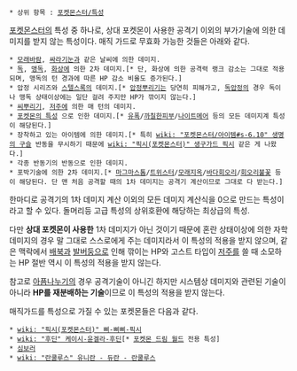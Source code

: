  * 상위 항목 : [[포켓몬스터/특성]]

[[포켓몬스터]]의 특성 중 하나로, 상대 포켓몬이 사용한 공격기 이외의 부가기술에 의한 데미지를 받지 않는 특성이다. 매직 가드로 무효화 가능한 것들은 아래와 같다.

 * [[모래바람]], [[싸라기눈]]과 같은 날씨에 의한 데미지.
 * [[독]], [[맹독]], [[화상]]에 의한 2차 데미지.[* 단, 화상에 의한 공격력 랭크 감소는 그대로 적용되며, 맹독의 턴 경과에 따른 HP 감소 비율도 증가된다.]
 * 압정 시리즈와 [[스텔스록]]의 데미지.[* [[압정뿌리기]]는 당연히 피해가고, [[독압정]]의 경우 독이나 맹독 상태이상에는 일단 걸려 주지만 HP가 깎이지 않는다.]
 * [[씨뿌리기]], [[저주]]에 의한 매 턴의 데미지.
 * [[포켓몬의 특성]] 으로 인한 데미지.[* [[유폭]]/[[까칠한피부]]/[[나이트메어]] 등의 모든 데미지계 특성이 해당된다.]
 * 장착하고 있는 아이템에 의한 데미지.[* 특히 [[wiki: "포켓몬스터/아이템#s-6.10" 생명의 구슬]] 반동을 무시하기 때문에 [[wiki: "픽시(포켓몬스터)" 생구가드 픽시]] 같은 게 나왔다.]
 * 각종 반동기의 반동으로 인한 데미지.
 * 포박기술에 의한 2차 데미지.[* [[마그마스톰]]/[[트위스터]]/[[모래지옥]]/[[바다회오리]]/[[회오리불꽃]] 등이 해당된다. 단 맨 처음 공격할 때의 1차 데미지는 공격기 계산이므로 그대로 다 받는다.]

한마디로 공격기의 1차 데미지 계산 이외의 모든 데미지 계산식을 0으로 만드는 특성이라고 할 수 있다. 돌머리등 고급 특성의 상위호환에 해당하는 최상급의 특성.

다만 '''상대 포켓몬이 사용한''' 1차 데미지가 아닌 것이기 때문에 혼란 상태이상에 의한 자학 데미지의 경우 말 그대로 스스로에게 주는 데미지라서 이 특성의 적용을 받지 않으며, 같은 맥락에서 [[배북]]과 [[발버둥]]으로 인해 깎이는 HP와 고스트 타입이 [[저주]]를 쓸 때 소모하는 HP 절반 역시 이 특성의 적용을 받지 않는다. 

참고로 [[아픔나누기]]의 경우 공격기술이 아니긴 하지만 시스템상 데미지와 관련된 기술이 아니라 '''HP를 재분배하는 기술'''이므로 이 특성의 적용을 받지 않는다.

매직가드를 특성으로 가질 수 있는 포켓몬들은 다음과 같다.

 * [[wiki: "픽시(포켓몬스터)" 삐-삐삐-픽시]]
 * [[wiki: "후딘" 케이시-윤겔라-후딘]][* [[포켓몬 드림 월드]] 전용 특성]
 * [[심보러]]
 * [[wiki: "란쿨루스" 유니란 - 듀란 - 란쿨루스]]

